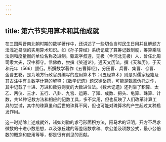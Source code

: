 ```yaml
---
---
---
```

title: 第六节实用算术和其他成就
---



在三国两晋南北朝时期的数学著作中，还讲述了一些切合当时民生日用并且解题方法浅近易晓的实用算术知识。如《孙子算经》系统记载了算筹记数制度，筹算乘除法则和度量衡的单位名称及进制。甄鸾字叔遵，无极（今河北无极）人，曾任北周司隶大夫，汉中郡守。信佛教，尝撰《笑道论》。通天文历法，撰《天和历》，于天和元年（566）颁行。所撰数学著作《五曹算经》，分田曹、兵曹、集曹、仓曹、金曹五卷，是为地方行政官员编写的应用算术书；《五经算术》则是对儒家经籍及其古注中有关数字计算的解释；《数学记遗》题汉徐岳撰，可能是甄鸾伪托之作，其中记载了十进、万进和数穷则变的大数进位法。《数术记遗》还列举了积算、太乙、两仪、三才、五行、八卦、九宫、运筹、了知、成数、把头、龟算、珠算、计数，共14种记数方法和相应的记数工具，多不实用，但也反映了人们改革计算工具的尝试，其中的珠算虽和后世的珠算不同，但也可能对珠算术的产生起过某种启发作用。

这一时期除上述成就外，诸如刘徽的求弓形面积方法，阳马术的证明，开方不尽求微数的十进小数思想，以及张丘建的等差级数求和、求公差及项数公式，最小公倍数的概念和应用等等，都是很有创见的贡献。